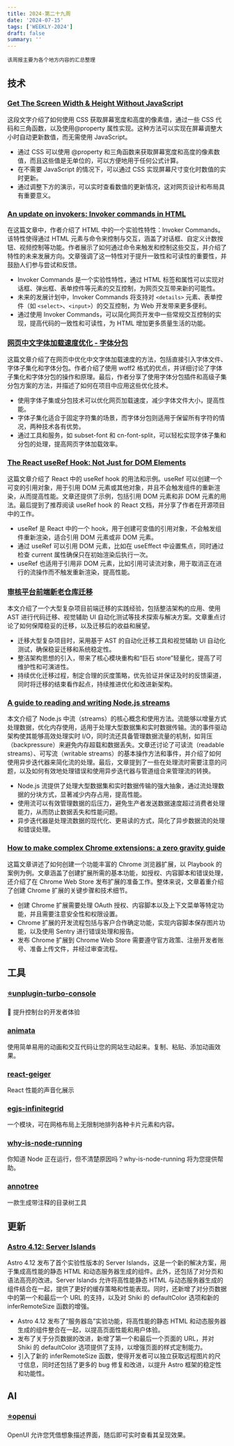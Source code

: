 ```yaml
---
title: 2024-第二十九周
date: '2024-07-15'
tags: ['WEEKLY-2024']
draft: false
summary: ''
---
```


`该周报主要为各个地方内容的汇总整理`

<TOCInlineWithSticky toc={props.toc} />

## 技术

### [Get The Screen Width & Height Without JavaScript](https://css-tip.com/screen-dimension/)

这段文字介绍了如何使用 CSS 获取屏幕宽度和高度的像素值，通过一些 CSS 代码和三角函数，以及使用@property 属性实现。这种方法可以实现在屏幕调整大小时自动更新数值，而无需使用 JavaScript。

- 通过 CSS 可以使用 @property 和三角函数来获取屏幕宽度和高度的像素数值，而且这些值是无单位的，可以方便地用于任何公式计算。
- 在不需要 JavaScript 的情况下，可以通过 CSS 实现屏幕尺寸变化时数值的实时更新。
- 通过调整下方的演示，可以实时查看数值的更新情况，这对网页设计和布局具有重要意义。


### [An update on invokers: Invoker commands in HTML](https://utilitybend.com/blog/an-update-on-invokers-invoker-commands-in-html)

在这篇文章中，作者介绍了 HTML 中的一个实验性特性：Invoker Commands。该特性使得通过 HTML 元素与命令来控制与交互，涵盖了对话框、自定义计数按钮、视频控制等功能。作者展示了如何通过命令来触发和控制这些交互，并介绍了特性的未来发展方向。文章强调了这一特性对于提升一致性和可读性的重要性，并鼓励人们参与尝试和反馈。

- Invoker Commands 是一个实验性特性，通过 HTML 标签和属性可以实现对话框、弹出框、表单控件等元素的交互控制，为网页交互带来新的可能性。
- 未来的发展计划中，Invoker Commands 将支持对 `<details>` 元素、表单控件（如 `<select>`、`<input>`）的交互控制，为 Web 开发带来更多便利。
- 通过使用 Invoker Commands，可以简化网页开发中一些常规交互控制的实现，提高代码的一致性和可读性，为 HTML 增加更多质量生活的功能。


### [网页中文字体加载速度优化 - 字体分包](https://www.hehehai.cn/posts/chinese-web-font-optimize#%E4%BD%95%E4%B8%BA%E5%88%87%E7%89%87%E5%AD%97%E4%BD%93)

这篇文章介绍了在网页中优化中文字体加载速度的方法，包括直接引入字体文件、字体子集化和字体分包。作者介绍了使用 woff2 格式的优点，并详细讨论了字体子集化和字体分包的操作和原理。最后，作者分享了使用字体分包插件和高级子集分包方案的方法，并描述了如何在项目中应用这些优化技术。

- 使用字体子集或分包技术可以优化网页加载速度，减少字体文件大小，提高性能。
- 字体子集化适合于固定字符集的场景，而字体分包则适用于保留所有字符的情况，两种技术各有优势。
- 通过工具和服务，如 subset-font 和 cn-font-split，可以轻松实现字体子集和分包的处理，提高网页字体加载效率。

### [The React useRef Hook: Not Just for DOM Elements](https://dev.to/opensauced/the-react-useref-hook-not-just-for-html-elements-3cf3)

这篇文章介绍了 React 中的 useRef hook 的用法和示例。useRef 可以创建一个可变的引用对象，用于引用 DOM 元素或其他对象，并且不会触发组件的重新渲染，从而提高性能。文章还提供了示例，包括引用 DOM 元素和非 DOM 元素的用法。最后提到了推荐阅读 useRef hook 的 React 文档，并分享了作者在开源项目中的工作。

- useRef 是 React 中的一个 hook，用于创建可变值的引用对象，不会触发组件重新渲染，适合引用 DOM 元素或非 DOM 元素。
- 通过 useRef 可以引用 DOM 元素，比如在 useEffect 中设置焦点，同时通过检查 current 属性确保只在初始渲染后执行一次。
- useRef 也适用于引用非 DOM 元素，比如引用可读流对象，用于取消正在进行的流操作而不触发重新渲染，提高性能。

### [审核平台前端新老仓库迁移](https://mp.weixin.qq.com/s/Do59GE7wHstw_U00FVdnyg)

本文介绍了一个大型复杂项目前端迁移的实践经验，包括整洁架构的应用、使用 AST 进行代码迁移、视觉辅助 UI 自动化测试等技术探索与解决方案。文章重点讨论了如何保障稳妥的迁移，以及迁移后的收益和展望。

- 迁移大型复杂项目时，采用基于 AST 的自动化迁移工具和视觉辅助 UI 自动化测试，确保稳妥迁移和系统稳定性。
- 整洁架构思想的引入，带来了核心模块重构和“巨石 store”轻量化，提高了可维护性和可演进性。
- 持续优化迁移过程，制定合理的灰度策略，优先验证并保证及时的反馈渠道，同时将迁移的结束看作起点，持续推进优化和改进新架构。

### [A guide to reading and writing Node.js streams](https://blog.platformatic.dev/a-guide-to-reading-and-writing-nodejs-streams)

本文介绍了 Node.js 中流（streams）的核心概念和使用方法。流能够以增量方式处理数据，优化内存使用，适用于处理大型数据集和实时数据传输。流的事件驱动架构使其能够高效处理实时 I/O，同时流还具备管理数据流量的机制，如背压（backpressure）来避免内存超载和数据丢失。文章还讨论了可读流（readable streams）、可写流（writable streams）的基本操作方法和事件，并介绍了如何使用异步迭代器来简化流的处理。最后，文章提到了一些在处理流时需要注意的问题，以及如何有效地处理错误和使用异步迭代器与管道组合来管理流的转换。

- Node.js 流提供了处理大型数据集和实时数据传输的强大抽象，通过流处理数据的分块方式，显著减少内存占用，提高性能。
- 使用流可以有效管理数据的后压力，避免生产者发送数据速度超过消费者处理能力，从而防止数据丢失和性能问题。
- 异步迭代器是处理流数据的现代化、更易读的方式，简化了异步数据流的处理和错误处理。

### [How to make complex Chrome extensions: a zero gravity guide](https://evilmartians.com/chronicles/how-to-make-complex-chrome-plugins-a-zero-gravity-guide)

这篇文章讲述了如何创建一个功能丰富的 Chrome 浏览器扩展，以 Playbook 的案例为例。文章涵盖了创建扩展所需的基本功能，如授权、内容脚本和错误处理，还介绍了在 Chrome Web Store 发布扩展的准备工作。整体来说，文章着重介绍了创建 Chrome 扩展的关键步骤和技术细节。

- 创建 Chrome 扩展需要处理 OAuth 授权、内容脚本以及上下文菜单等特定功能，并且需要注意安全性和权限设置。
- Chrome 扩展的开发流程包括与客户合作确定功能，实现内容脚本保存图片功能，以及使用 Sentry 进行错误处理和报告。
- 发布 Chrome 扩展到 Chrome Web Store 需要遵守官方政策、注册开发者账号、准备上传文件，并经过审查流程。

## 工具

### [⭐️unplugin-turbo-console](https://github.com/unplugin/unplugin-turbo-console)

🚀 提升控制台的开发者体验

### [animata](https://github.com/codse/animata)

使用简单易用的动画和交互代码让您的网站生动起来。复制、粘贴、添加动画效果。

### [react-geiger](https://github.com/kristiandupont/react-geiger)

React 性能的声音化展示

### [egjs-infinitegrid](https://github.com/naver/egjs-infinitegrid)

一个模块，可在网格布局上无限制地排列各种卡片元素和内容。

### [why-is-node-running](https://github.com/mafintosh/why-is-node-running)

你知道 Node 正在运行，但不清楚原因吗？why-is-node-running 将为您提供帮助。

### [annotree](https://github.com/itchaox/annotree)

一款生成带注释的目录树工具

## 更新

### [Astro 4.12: Server Islands](https://astro.build/blog/astro-4120/)

Astro 4.12 发布了首个实验性版本的 Server Islands，这是一个新的解决方案，用于集成高性能的静态 HTML 和动态服务器生成的组件。此外，还包括了对分页和语法高亮的改进。Server Islands 允许将高性能静态 HTML 与动态服务器生成的组件结合在一起，提供了更好的缓存策略和性能表现。同时，还新增了对分页数据中的第一个和最后一个 URL 的支持，以及对 Shiki 的 defaultColor 选项和新的 inferRemoteSize 函数的增强。

- Astro 4.12 发布了“服务器岛”实验功能，将高性能的静态 HTML 和动态服务器生成的组件整合在一起，以提高页面性能和用户体验。
- 发布了关于分页数据的改进，新增了第一个和最后一个页面的 URL，并对 Shiki 的 defaultColor 选项提供了支持，以增强页面的样式定制能力。
- 引入了新的 inferRemoteSize 函数，使得开发者可以独立获取远程图片的尺寸信息，同时还包括了更多的 bug 修复和改进，以提升 Astro 框架的稳定性和功能性。

## AI

### [⭐️openui](https://github.com/wandb/openui)

OpenUI 允许您凭借想象描述界面，随后即可实时查看其呈现效果。